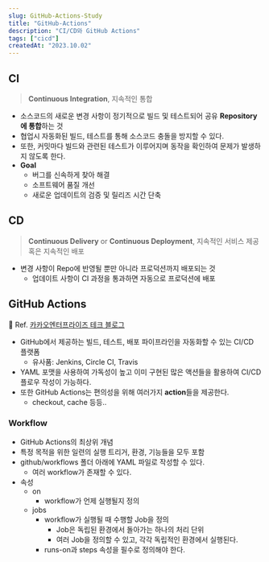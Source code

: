 ```yaml
---
slug: GitHub-Actions-Study
title: "GitHub-Actions"
description: "CI/CD와 GitHub Actions"
tags: ["cicd"]
createdAt: "2023.10.02"
---
```


## CI

> **Continuous Integration**, 지속적인 통합

- 소스코드의 새로운 변경 사항이 정기적으로 빌드 및 테스트되어 공유 **Repository에 통합**하는 것
- 협업시 자동화된 빌드, 테스트를 통해 소스코드 충돌을 방지할 수 있다.
- 또한, 커밋마다 빌드와 관련된 테스트가 이루어지며 동작을 확인하여 문제가 발생하지 않도록 한다.
- **Goal**
  - 버그를 신속하게 찾아 해결
  - 소프트웨어 품질 개선
  - 새로운 업데이트의 검증 및 릴리즈 시간 단축

## CD

> **Continuous Delivery** or **Continuous Deployment**, 지속적인 서비스 제공 혹은 지속적인 배포

- 변경 사항이 Repo에 반영될 뿐만 아니라 프로덕션까지 배포되는 것
  - 업데이트 사항이 CI 과정을 통과하면 자동으로 프로덕션에 배포

##

## GitHub Actions

📌 Ref. [카카오엔터프라이즈 테크 블로그](https://tech.kakaoenterprise.com/180)

- GitHub에서 제공하는 빌드, 테스트, 배포 파이프라인을 자동화할 수 있는 CI/CD 플랫폼
  - 유사품: Jenkins, Circle CI, Travis
- YAML 포맷을 사용하여 가독성이 높고 이미 구현된 많은 액션들을 활용하여 CI/CD 플로우 작성이 가능하다.
- 또한 GitHub Actions는 편의성을 위해 여러가지 **action**들을 제공한다.
  - checkout, cache 등등..

### Workflow

- GitHub Actions의 최상위 개념
- 특정 목적을 위한 일련의 실행 트리거, 환경, 기능들을 모두 포함
- github/workflows 폴더 아래에 YAML 파일로 작성할 수 있다.
  - 여러 workflow가 존재할 수 있다.
- 속성
  - on
    - workflow가 언제 실행될지 정의
  - jobs
    - workflow가 실행될 때 수행할 Job을 정의
      - Job은 독립된 환경에서 돌아가는 하나의 처리 단위
      - 여러 Job을 정의할 수 있고, 각각 독립적인 환경에서 실행된다.
    - runs-on과 steps 속성을 필수로 정의해야 한다.
